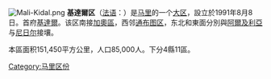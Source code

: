 [[File:Mali-Kidal.png|right]]
'''基達爾区'''（[[法语|法语]]：'''{{lang|fr|Région de Kidal}}'''）是[[马里|马里]]的一个[[马里行政区划|大区]]，設立於1991年8月8日。首府[[基達爾|基達爾]]。该区南接[[加奧區|加奧區]]，西邻[[通布图区|通布图区]]，东北和東面分別與[[阿爾及利亞|阿爾及利亞]]与[[尼日尔|尼日尔]]接壤。

本區面积151,450平方公里，人口85,000人。下分4縣11區。
{{Commons category|Kidal Region}}
{{Mali regions}}

{{基達爾區}}

{{DEFAULTSORT:Kidal}}
[[Category:马里区份|Category:马里区份]]


{{Mali-stub}}